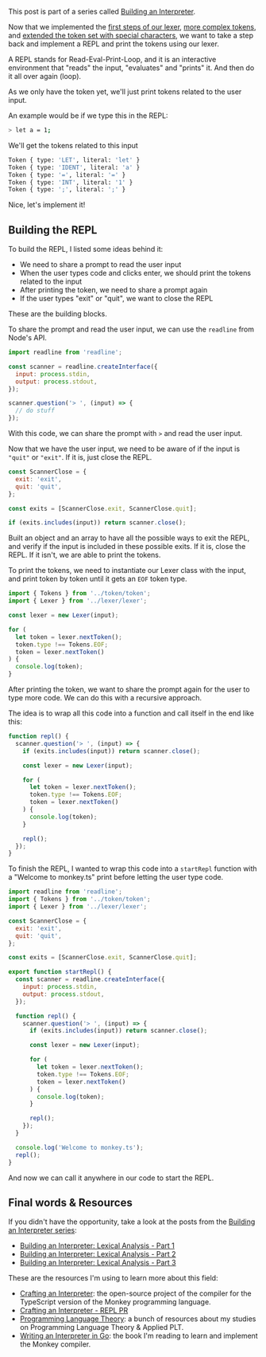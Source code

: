 <SmoothRender>

This post is part of a series called [Building an Interpreter](/series/building-an-interpreter).

Now that we implemented the [first steps of our lexer](/series/building-an-interpreter/lexical-analysis-part-1), [more complex tokens](/series/building-an-interpreter/lexical-analysis-part-2), and [extended the token set with special characters](/series/building-an-interpreter/lexical-analysis-part-3), we want to take a step back and implement a REPL and print the tokens using our lexer.

A REPL stands for Read-Eval-Print-Loop, and it is an interactive environment that "reads" the input, "evaluates" and "prints" it. And then do it all over again (loop).

As we only have the token yet, we'll just print tokens related to the user input.

An example would be if we type this in the REPL:

```bash
> let a = 1;
```

We'll get the tokens related to this input

```bash
Token { type: 'LET', literal: 'let' }
Token { type: 'IDENT', literal: 'a' }
Token { type: '=', literal: '=' }
Token { type: 'INT', literal: '1' }
Token { type: ';', literal: ';' }
```

Nice, let's implement it!

## Building the REPL

To build the REPL, I listed some ideas behind it:

- We need to share a prompt to read the user input
- When the user types code and clicks enter, we should print the tokens related to the input
- After printing the token, we need to share a prompt again
- If the user types "exit" or "quit", we want to close the REPL

These are the building blocks.

To share the prompt and read the user input, we can use the `readline` from Node's API.

```jsx
import readline from 'readline';

const scanner = readline.createInterface({
  input: process.stdin,
  output: process.stdout,
});

scanner.question('> ', (input) => {
  // do stuff
});
```

With this code, we can share the prompt with `>` and read the user input.

Now that we have the user input, we need to be aware of if the input is `"quit"` or `"exit"`. If it is, just close the REPL.

```jsx
const ScannerClose = {
  exit: 'exit',
  quit: 'quit',
};

const exits = [ScannerClose.exit, ScannerClose.quit];

if (exits.includes(input)) return scanner.close();
```

Built an object and an array to have all the possible ways to exit the REPL, and verify if the input is included in these possible exits. If it is, close the REPL. If it isn't, we are able to print the tokens.

To print the tokens, we need to instantiate our Lexer class with the input, and print token by token until it gets an `EOF` token type.

```jsx
import { Tokens } from '../token/token';
import { Lexer } from '../lexer/lexer';

const lexer = new Lexer(input);

for (
  let token = lexer.nextToken();
  token.type !== Tokens.EOF;
  token = lexer.nextToken()
) {
  console.log(token);
}
```

After printing the token, we want to share the prompt again for the user to type more code. We can do this with a recursive approach.

The idea is to wrap all this code into a function and call itself in the end like this:

```jsx
function repl() {
  scanner.question('> ', (input) => {
    if (exits.includes(input)) return scanner.close();

    const lexer = new Lexer(input);

    for (
      let token = lexer.nextToken();
      token.type !== Tokens.EOF;
      token = lexer.nextToken()
    ) {
      console.log(token);
    }

    repl();
  });
}
```

To finish the REPL, I wanted to wrap this code into a `startRepl` function with a "Welcome to monkey.ts" print before letting the user type code.

```jsx
import readline from 'readline';
import { Tokens } from '../token/token';
import { Lexer } from '../lexer/lexer';

const ScannerClose = {
  exit: 'exit',
  quit: 'quit',
};

const exits = [ScannerClose.exit, ScannerClose.quit];

export function startRepl() {
  const scanner = readline.createInterface({
    input: process.stdin,
    output: process.stdout,
  });

  function repl() {
    scanner.question('> ', (input) => {
      if (exits.includes(input)) return scanner.close();

      const lexer = new Lexer(input);

      for (
        let token = lexer.nextToken();
        token.type !== Tokens.EOF;
        token = lexer.nextToken()
      ) {
        console.log(token);
      }

      repl();
    });
  }

  console.log('Welcome to monkey.ts');
  repl();
}
```

And now we can call it anywhere in our code to start the REPL.

## **Final words & Resources**

If you didn't have the opportunity, take a look at the posts from the [Building an Interpreter series](/series/building-an-interpreter):

- [Building an Interpreter: Lexical Analysis - Part 1](/series/building-an-interpreter/lexical-analysis-part-1)
- [Building an Interpreter: Lexical Analysis - Part 2](/series/building-an-interpreter/lexical-analysis-part-2)
- [Building an Interpreter: Lexical Analysis - Part 3](/series/building-an-interpreter/lexical-analysis-part-3)

These are the resources I'm using to learn more about this field:

- [Crafting an Interpreter](https://github.com/imteekay/crafting-an-interpreter): the open-source project of the compiler for the TypeScript version of the Monkey programming language.
- [Crafting an Interpreter - REPL PR](https://github.com/imteekay/crafting-an-interpreter/pull/4)
- [Programming Language Theory](https://github.com/imteekay/programming-language-theory): a bunch of resources about my studies on Programming Language Theory & Applied PLT.
- [Writing an Interpreter in Go](https://www.goodreads.com/book/show/32681092-writing-an-interpreter-in-go): the book I'm reading to learn and implement the Monkey compiler.

</SmoothRender>

